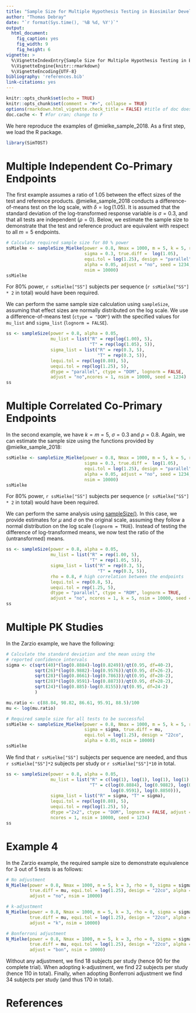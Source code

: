 ```yaml
---
title: "Sample Size for Multiple Hypothesis Testing in Biosimilar Development"
author: "Thomas Debray"
date: "`r format(Sys.time(), '%B %d, %Y')`"
output: 
  html_document:
    fig_caption: yes
    fig_width: 9
    fig_height: 6
vignette: >
  %\VignetteIndexEntry{Sample Size for Multiple Hypothesis Testing in Biosimilar Development}
  %\VignetteEngine{knitr::rmarkdown}
  %\VignetteEncoding{UTF-8}
bibliography: 'references.bib'
link-citations: yes
---
```


```r
knitr::opts_chunk$set(echo = TRUE)
knitr::opts_chunk$set(comment = "#>", collapse = TRUE)
options(rmarkdown.html_vignette.check_title = FALSE) #title of doc does not match vignette title
doc.cache <- T #for cran; change to F
```

We here reproduce the examples of @mielke_sample_2018. As a first step, we load the R package.

```r
library(SimTOST)
```



# Multiple Independent Co-Primary Endpoints
The first example assumes a ratio of 1.05 between the effect sizes of the test and reference products. @mielke_sample_2018 conducts a difference-of-means test on the log scale, with $\delta = \log(1.05)$. It is assumed that the standard deviation of the log-transformed response variable is $\sigma = 0.3$, and that all tests are independent ($\rho = 0$). Below, we estimate the sample size to demonstrate that the test and reference product are equivalent with respect to all $m=5$ endpoints.

```r
# Calculate required sample size for 80 % power 
ssMielke <- sampleSize_Mielke(power = 0.8, Nmax = 1000, m = 5, k = 5, rho = 0, 
                              sigma = 0.3, true.diff =  log(1.05), 
                              equi.tol = log(1.25), design = "parallel", 
                              alpha = 0.05, adjust = "no", seed = 1234, 
                              nsim = 10000)
ssMielke
```
For 80\% power, `r ssMielke["SS"]` subjects per sequence (`r ssMielke["SS"] * 2` in total) would have been required. 

We can perform the same sample size calculation using `sampleSize`, assuming that effect sizes are normally distributed on the log scale. We use a difference-of-means test  (`ctype = "DOM"`) with the specified values for `mu_list` and `sigma_list` (`lognorm = FALSE`).

```r
ss <- sampleSize(power = 0.8, alpha = 0.05,
                 mu_list = list("R" = rep(log(1.00), 5),
                                "T" = rep(log(1.05), 5)),
                 sigma_list = list("R" = rep(0.3, 5),
                                   "T" = rep(0.3, 5)),
                 lequi.tol = rep(log(0.80), 5),
                 uequi.tol = rep(log(1.25), 5),
                 dtype = "parallel", ctype = "DOM", lognorm = FALSE, 
                 adjust = "no",ncores = 1, nsim = 10000, seed = 1234)
ss
```     

# Multiple Correlated Co-Primary Endpoints
In the second example, we have $k=m=5$, $\sigma = 0.3$ and $\rho = 0.8$. Again, we can estimate the sample size using the functions provided by @mielke_sample_2018: 

```r
ssMielke <- sampleSize_Mielke(power = 0.8, Nmax = 1000, m = 5, k = 5, rho = 0.8, 
                              sigma = 0.3, true.diff =  log(1.05), 
                              equi.tol = log(1.25), design = "parallel", 
                              alpha = 0.05, adjust = "no", seed = 1234, 
                              nsim = 10000)
ssMielke
```
For 80\% power, `r ssMielke["SS"]` subjects per sequence (`r ssMielke["SS"] * 2` in total) would have been required. 

We can perform the same analysis using [sampleSize()](../man/sampleSize.html). In this case, we provide estimates for $\mu$ and $\sigma$ on the original scale, assuming they follow a normal distribution on the log scale (`lognorm = TRUE`). Instead of testing the difference of log-transformed means, we now test the ratio of the (untransformed) means.

```r
ss <- sampleSize(power = 0.8, alpha = 0.05,
                 mu_list = list("R" = rep(1.00, 5),
                                "T" = rep(1.05, 5)),
                 sigma_list = list("R" = rep(0.3, 5),
                                   "T" = rep(0.3, 5)),
                 rho = 0.8, # high correlation between the endpoints
                 lequi.tol = rep(0.8, 5),
                 uequi.tol = rep(1.25, 5),
                 dtype = "parallel", ctype = "ROM", lognorm = TRUE, 
                 adjust = "no", ncores = 1, k = 5, nsim = 10000, seed = 1234)
ss
```

# Multiple PK Studies
In the Zarzio example, we have the following:

```r
# Calculate the standard deviation and the mean using the 
# reported confidence intervals
sigma <- c(sqrt(40)*(log(0.8884)-log(0.8249))/qt(0.95, df=40-2), 
           sqrt(26)*(log(0.9882)-log(0.9576))/qt(0.95, df=26-2), 
           sqrt(28)*(log(0.8661)-log(0.7863))/qt(0.95, df=28-2), 
           sqrt(28)*(log(0.9591)-log(0.8873))/qt(0.95, df=28-2), 
           sqrt(24)*(log(0.885)-log(0.8155))/qt(0.95, df=24-2)
           )

mu.ratio <- c(88.84, 98.82, 86.61, 95.91, 88.5)/100 
mu <- log(mu.ratio)

# Required sample size for all tests to be successful 
ssMielke <- sampleSize_Mielke(power = 0.8, Nmax = 1000, m = 5, k = 5, rho = 0, 
                              sigma = sigma, true.diff = mu, 
                              equi.tol = log(1.25), design = "22co", 
                              alpha = 0.05, nsim = 10000)
ssMielke 
```
We find that `r ssMielke["SS"]` subjects per sequence are needed, and thus `r ssMielke["SS"]*2` subjects per study or `r ssMielke["SS"]*10` in total.

```r
ss <- sampleSize(power = 0.8, alpha = 0.05,
                 mu_list = list("R" = c(log(1), log(1), log(1), log(1), log(1)),
                                "T" = c(log(0.8884), log(0.9882), log(0.8661), 
                                        log(0.9591), log(0.8850))),
                 sigma_list = list("R" = sigma, "T" = sigma),
                 lequi.tol = rep(log(0.80), 5),
                 uequi.tol = rep(log(1.25), 5),
                 dtype ="2x2", ctype = "DOM", lognorm = FALSE, adjust = "no",
                 ncores = 1, nsim = 10000, seed = 1234)
ss
```

# Example 4

In the Zarzio example, the required sample size to demonstrate equivalence for 3 out of 5 tests is as follows:

```r
# No adjustment
N_Mielke(power = 0.8, Nmax = 1000, m = 5, k = 3, rho = 0, sigma = sigma, 
         true.diff = mu, equi.tol = log(1.25), design = "22co", alpha = 0.05,
         adjust = "no", nsim = 10000)

# k-adjustment 
N_Mielke(power = 0.8, Nmax = 1000, m = 5, k = 3, rho = 0, sigma = sigma, 
         true.diff = mu, equi.tol = log(1.25), design = "22co", alpha = 0.05,
         adjust = "k", nsim = 10000)

# Bonferroni adjustment 
N_Mielke(power = 0.8, Nmax = 1000, m = 5, k = 3, rho = 0, sigma = sigma, 
         true.diff = mu, equi.tol = log(1.25), design = "22co", alpha = 0.05,
         adjust = "bon", nsim = 10000)
```
Without any adjustment, we find 18 subjects per study (hence 90 for the complete trial). When adopting k-adjustment, we find 22 subjects per study (hence 110 in total). Finally, when adopting Bonferroni adjustment we find 34 subjects per study (and thus 170 in total).


# References
